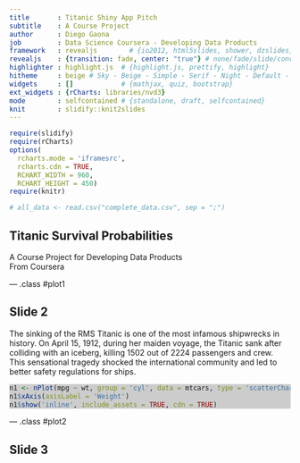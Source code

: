 ```yaml
---
title       : Titanic Shiny App Pitch
subtitle    : A Course Project
author      : Diego Gaona
job         : Data Science Coursera - Developing Data Products
framework   : revealjs        # {io2012, html5slides, shower, dzslides, revealjs ...}
revealjs    : {transition: fade, center: "true"} # none/fade/slide/convex/concave/zoom} 
highlighter : highlight.js  # {highlight.js, prettify, highlight}
hitheme     : beige # Sky - Beige - Simple - Serif - Night - Default - Solarized - Moon
widgets     : []            # {mathjax, quiz, bootstrap}
ext_widgets : {rCharts: libraries/nvd3}
mode        : selfcontained # {standalone, draft, selfcontained}
knit        : slidify::knit2slides
---
```

```r
require(slidify)
require(rCharts)
options(
  rcharts.mode = 'iframesrc', 
  rcharts.cdn = TRUE,
  RCHART_WIDTH = 960,
  RCHART_HEIGHT = 450)
require(knitr)

# all_data <- read.csv("complete_data.csv", sep = ";")
```

## Titanic Survival Probabilities

A Course Project for Developing Data Products  
From Coursera  


--- .class #plot1 

## Slide 2
<p>The sinking of the RMS Titanic is one of the most infamous shipwrecks in history.  On April 15, 1912, during her maiden voyage, the Titanic sank after colliding with an iceberg, killing 1502 out of 2224 passengers and crew. This sensational tragedy shocked the international community and led to better safety regulations for ships.</p>


<div style="background:#cccccc;">
```r
n1 <- nPlot(mpg ~ wt, group = 'cyl', data = mtcars, type = 'scatterChart')
n1$xAxis(axisLabel = 'Weight')
n1$show('inline', include_assets = TRUE, cdn = TRUE)
```  
</div>

--- .class #plot2

## Slide 3


```r

```
